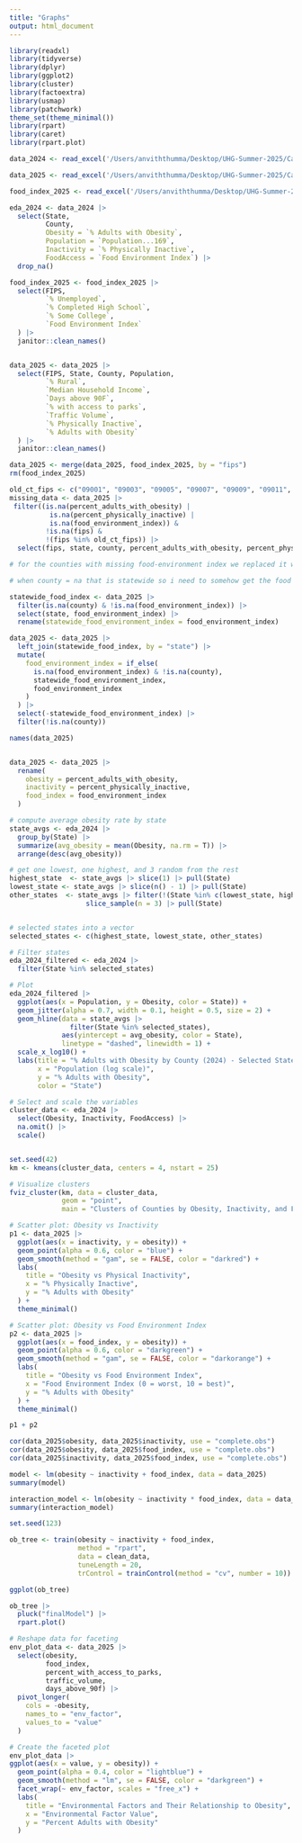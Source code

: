 ```yaml
---
title: "Graphs"
output: html_document
---
```


```r
library(readxl)
library(tidyverse)
library(dplyr)
library(ggplot2)
library(cluster)
library(factoextra)
library(usmap)
library(patchwork)
theme_set(theme_minimal())
library(rpart)
library(caret)
library(rpart.plot)
```

```r
data_2024 <- read_excel('/Users/anviththumma/Desktop/UHG-Summer-2025/Capstone/UHG/CMUobesitycapstone/Thumma/2024_county_health_release_data_-_v1.xlsx', sheet = "Select Measure Data", skip = 1)

data_2025 <- read_excel('/Users/anviththumma/Desktop/UHG-Summer-2025/Capstone/UHG/CMUobesitycapstone/Thumma/2025 County Health Rankings Data - v3.xlsx', sheet = "Additional Measure Data", skip = 1)

food_index_2025 <- read_excel('/Users/anviththumma/Desktop/UHG-Summer-2025/Capstone/UHG/CMUobesitycapstone/Thumma/2025 County Health Rankings Data - v3.xlsx', sheet = "Select Measure Data", skip = 1)

```


```r
eda_2024 <- data_2024 |>
  select(State, 
         County, 
         Obesity = `% Adults with Obesity`, 
         Population = `Population...169`, 
         Inactivity = `% Physically Inactive`,
         FoodAccess = `Food Environment Index`) |>
  drop_na()
```

```r
food_index_2025 <- food_index_2025 |> 
  select(FIPS, 
         `% Unemployed`,
         `% Completed High School`,
         `% Some College`,
         `Food Environment Index`
  ) |> 
  janitor::clean_names() 


data_2025 <- data_2025 |> 
  select(FIPS, State, County, Population, 
         `% Rural`,
         `Median Household Income`,
         `Days above 90F`,
         `% with access to parks`,
         `Traffic Volume`,
         `% Physically Inactive`,
         `% Adults with Obesity`
  ) |> 
  janitor::clean_names() 

data_2025 <- merge(data_2025, food_index_2025, by = "fips")
rm(food_index_2025)

old_ct_fips <- c("09001", "09003", "09005", "09007", "09009", "09011", "09013", "09015")  
missing_data <- data_2025 |> 
 filter((is.na(percent_adults_with_obesity) |
          is.na(percent_physically_inactive) |
          is.na(food_environment_index)) &
         !is.na(fips) &
         !(fips %in% old_ct_fips)) |> 
  select(fips, state, county, percent_adults_with_obesity, percent_physically_inactive, food_environment_index) 

# for the counties with missing food-environment index we replaced it with the statewide avg. Note that Connecticut is the main reason why we decided to do this instead of a complete case analysis. We only have a statewide food environment index for CT, if we did a complete case analysis we would have to remove the entirety of CT from our analysis. 

# when county = na that is statewide so i need to somehow get the food index from that and then place it into food environment index for counties that are missing that ahh

statewide_food_index <- data_2025 |> 
  filter(is.na(county) & !is.na(food_environment_index)) |> 
  select(state, food_environment_index) |> 
  rename(statewide_food_environment_index = food_environment_index)

data_2025 <- data_2025 |> 
  left_join(statewide_food_index, by = "state") |> 
  mutate(
    food_environment_index = if_else(
      is.na(food_environment_index) & !is.na(county),
      statewide_food_environment_index,
      food_environment_index
    )
  ) |> 
  select(-statewide_food_environment_index) |> 
  filter(!is.na(county))
```

```r
names(data_2025)


data_2025 <- data_2025 |> 
  rename(
    obesity = percent_adults_with_obesity,
    inactivity = percent_physically_inactive,
    food_index = food_environment_index
  )
```


```r
# compute average obesity rate by state
state_avgs <- eda_2024 |>
  group_by(State) |>
  summarize(avg_obesity = mean(Obesity, na.rm = T)) |>
  arrange(desc(avg_obesity))

# get one lowest, one highest, and 3 random from the rest
highest_state  <- state_avgs |> slice(1) |> pull(State)
lowest_state <- state_avgs |> slice(n() - 1) |> pull(State)
other_states  <- state_avgs |> filter(!(State %in% c(lowest_state, highest_state))) |>
                   slice_sample(n = 3) |> pull(State)


# selected states into a vector
selected_states <- c(highest_state, lowest_state, other_states)

# Filter states
eda_2024_filtered <- eda_2024 |> 
  filter(State %in% selected_states)

# Plot 
eda_2024_filtered |>
  ggplot(aes(x = Population, y = Obesity, color = State)) +
  geom_jitter(alpha = 0.7, width = 0.1, height = 0.5, size = 2) +
  geom_hline(data = state_avgs |> 
               filter(State %in% selected_states),
             aes(yintercept = avg_obesity, color = State),
             linetype = "dashed", linewidth = 1) +
  scale_x_log10() +
  labs(title = "% Adults with Obesity by County (2024) - Selected States",
       x = "Population (log scale)",
       y = "% Adults with Obesity",
       color = "State")
```

```r
# Select and scale the variables
cluster_data <- eda_2024 |>
  select(Obesity, Inactivity, FoodAccess) |>
  na.omit() |>
  scale()


set.seed(42)
km <- kmeans(cluster_data, centers = 4, nstart = 25)

# Visualize clusters
fviz_cluster(km, data = cluster_data,
             geom = "point",
             main = "Clusters of Counties by Obesity, Inactivity, and Food Access")

```

```r
# Scatter plot: Obesity vs Inactivity
p1 <- data_2025 |>
  ggplot(aes(x = inactivity, y = obesity)) +
  geom_point(alpha = 0.6, color = "blue") +
  geom_smooth(method = "gam", se = FALSE, color = "darkred") +
  labs(
    title = "Obesity vs Physical Inactivity",
    x = "% Physically Inactive",
    y = "% Adults with Obesity"
  ) +
  theme_minimal()

# Scatter plot: Obesity vs Food Environment Index
p2 <- data_2025 |>
  ggplot(aes(x = food_index, y = obesity)) +
  geom_point(alpha = 0.6, color = "darkgreen") +
  geom_smooth(method = "gam", se = FALSE, color = "darkorange") +
  labs(
    title = "Obesity vs Food Environment Index",
    x = "Food Environment Index (0 = worst, 10 = best)",
    y = "% Adults with Obesity"
  ) +
  theme_minimal()
```

```r
p1 + p2
```

```r
cor(data_2025$obesity, data_2025$inactivity, use = "complete.obs")
cor(data_2025$obesity, data_2025$food_index, use = "complete.obs")
cor(data_2025$inactivity, data_2025$food_index, use = "complete.obs")

model <- lm(obesity ~ inactivity + food_index, data = data_2025)
summary(model)

interaction_model <- lm(obesity ~ inactivity * food_index, data = data_2025)
summary(interaction_model)
```

```r
set.seed(123)

ob_tree <- train(obesity ~ inactivity + food_index,
                 method = "rpart",
                 data = clean_data, 
                 tuneLength = 20,
                 trControl = trainControl(method = "cv", number = 10))

ggplot(ob_tree)

ob_tree |> 
  pluck("finalModel") |> 
  rpart.plot()

```
```r
# Reshape data for faceting
env_plot_data <- data_2025 |>
  select(obesity, 
         food_index, 
         percent_with_access_to_parks, 
         traffic_volume, 
         days_above_90f) |>
  pivot_longer(
    cols = -obesity,
    names_to = "env_factor",
    values_to = "value"
  )

# Create the faceted plot
env_plot_data |>
ggplot(aes(x = value, y = obesity)) +
  geom_point(alpha = 0.4, color = "lightblue") +
  geom_smooth(method = "lm", se = FALSE, color = "darkgreen") +
  facet_wrap(~ env_factor, scales = "free_x") +
  labs(
    title = "Environmental Factors and Their Relationship to Obesity",
    x = "Environmental Factor Value",
    y = "Percent Adults with Obesity"
  )
```










